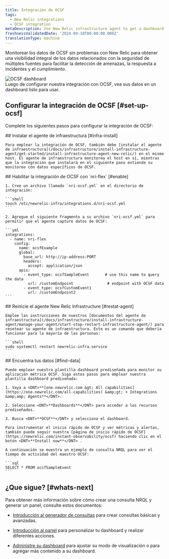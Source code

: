 ```yaml
---
title: Integración de OCSF
tags:
  - New Relic integrations
  - OCSF integration
metaDescription: Use New Relic infrastructure agent to get a dashboard with metrics from your OCSF format data.
freshnessValidatedDate: '2024-09-18T00:00:00.000Z'
translationType: machine
---
```


Monitorear los datos de OCSF sin problemas con New Relic para obtener una visibilidad integral de los datos relacionados con la seguridad de múltiples fuentes para facilitar la detección de amenazas, la respuesta a incidentes y el cumplimiento.

<img title="OCSF dashboard" alt="OCSF dashboard" src="/images/infrastructure_screenshot-full_ocsf-dashboard.webp" />

<figcaption>
  Luego de configurar nuestra integración con OCSF, vea sus datos en un dashboard listo para usar.
</figcaption>

## Configurar la integración de OCSF [#set-up-ocsf]

Complete los siguientes pasos para configurar la integración de OCSF:

<Steps>
  <Step>
    ## Instalar el agente de infraestructura [#infra-install]

    Para emplear la integración de OCSF, también debe [instalar el agente de infraestructura](/docs/infrastructure/install-infrastructure-agent/get-started/install-infrastructure-agent-new-relic/) en el mismo host. El agente de infraestructura monitorea el host en sí, mientras que la integración que instalará en el siguiente paso extiende su monitoreo con datos específicos de OCSF.
  </Step>

  <Step>
    ## Habilitar la integración de OCSF con `nri-flex` [#enable]

    1. Cree un archivo llamado `nri-ocsf.yml` en el directorio de integración:

    ```shell
    touch /etc/newrelic-infra/integrations.d/nri-ocsf.yml
    ```

    2. Agregue el siguiente fragmento a su archivo `nri-ocsf.yml` para permitir que el agente capture datos de OCSF:

    ```yml
    integrations:
      - name: nri-flex
        config:
          name: ocsfExample
          global:
            base_url: http://ip-address:PORT
            headers:
              accept: application/json
          apis:
            - event_type: ocsfSampleEvent       # use this name to query the data
              url: /customEndpoint               # endpoint with OCSF data
            - event_type: ocsfCustomEvent1      
              url: /customEndpoint2
    ```
  </Step>

  <Step>
    ## Reinicie el agente New Relic Infrastructure [#restat-agent]

    Emplee las instrucciones de nuestros [documentos del agente de infraestructura](/docs/infrastructure/install-infrastructure-agent/manage-your-agent/start-stop-restart-infrastructure-agent/) para resetear su agente de infraestructura. Este es un comando que debería funcionar para la mayoría de las personas:

    ```shell
    sudo systemctl restart newrelic-infra.service
    ```
  </Step>

  <Step>
    ## Encuentra tus datos [#find-data]

    Puede emplear nuestra plantilla dashboard prediseñada para monitor su aplicación métrica OCSF. Siga estos pasos para emplear nuestra plantilla dashboard prediseñada:

    1. Vaya a <DNT>**[one.newrelic.com &gt; All capabilities](https://one.newrelic.com/all-capabilities) &amp;gt; + Integrations &amp;amp; Agents**</DNT>.

    2. Seleccione <DNT>**Dashboards**</DNT> para acceder a los recursos prediseñados.

    3. Busca <DNT>**OCSF**</DNT> y selecciona el dashboard.

    Para instrumentar el inicio rápido de OCSF y ver métricas y alertas, también puede seguir nuestra [página de inicio rápido de OCSF](https://newrelic.com/instant-observability/ocsf) haciendo clic en el botón <DNT>**Install now**</DNT> .

    A continuación se muestra un ejemplo de consulta NRQL para ver el tiempo de actividad del maestro OCSF:

    ```sql
    SELECT * FROM ocsfSampleEvent
    ```
  </Step>
</Steps>

## ¿Que sigue? [#whats-next]

Para obtener más información sobre cómo crear una consulta NRQL y generar un panel, consulte estos documentos:

* [Introducción al generador de consultas](/docs/query-your-data/explore-query-data/query-builder/introduction-query-builder) para crear consultas básicas y avanzadas.

* [Introducción al panel](/docs/query-your-data/explore-query-data/dashboards/introduction-dashboards) para personalizar tu dashboard y realizar diferentes acciones.

* [Administre su dashboard](/docs/query-your-data/explore-query-data/dashboards/manage-your-dashboard) para ajustar su <InlinePopover type="dashboards" />modo de visualización o para agregar más contenido a su dashboard.